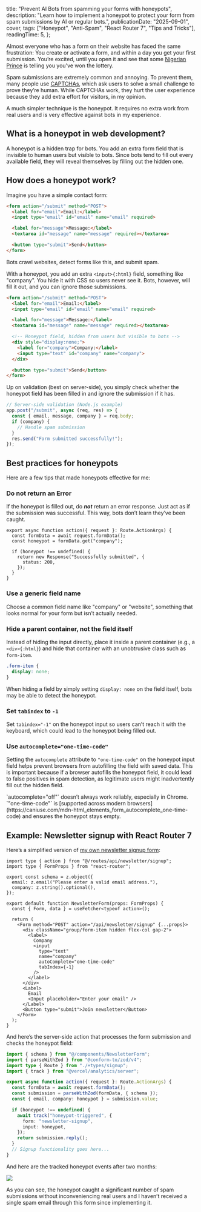 
  title: "Prevent AI Bots from spamming your forms with honeypots",
  description:
    "Learn how to implement a honeypot to protect your form from spam submissions by AI or regular bots.",
  publicationDate: "2025-09-01",
  cover,
  tags: ["Honeypot", "Anti-Spam", "React Router 7", "Tips and Tricks"],
  readingTime: 5,
};

Almost everyone who has a form on their website has faced the same frustration:
You create or activate a form, and within a day you get your first submission. You’re excited, until you open it and see that some [Nigerian Prince](https://www.expressvpn.com/blog/nigerian-prince-scam/) is telling you you’ve won the lottery.

Spam submissions are extremely common and annoying. To prevent them, many people use [CAPTCHAs](https://www.cloudflare.com/learning/bots/how-captchas-work/), which ask users to solve a small challenge to prove they’re human. While CAPTCHAs work, they hurt the user experience because they add extra effort for visitors, in my opinion.

A much simpler technique is the honeypot. It requires no extra work from real users and is very effective against bots in my experience.

## What is a honeypot in web development?

A honeypot is a hidden trap for bots. You add an extra form field that is invisible to human users but visible to bots. Since bots tend to fill out every available field, they will reveal themselves by filling out the hidden one.

## How does a honeypot work?

Imagine you have a simple contact form:

```html filename="index.html"
<form action="/submit" method="POST">
  <label for="email">Email:</label>
  <input type="email" id="email" name="email" required>

  <label for="message">Message:</label>
  <textarea id="message" name="message" required></textarea>

  <button type="submit">Send</button>
</form>
```

Bots crawl websites, detect forms like this, and submit spam.

With a honeypot, you add an extra `<input>{:html}` field, something like "company". You hide it with CSS so users never see it. Bots, however, will fill it out, and you can ignore those submissions.

```html filename="index.html" add={8-12}
<form action="/submit" method="POST">
  <label for="email">Email:</label>
  <input type="email" id="email" name="email" required>

  <label for="message">Message:</label>
  <textarea id="message" name="message" required></textarea>

  <!-- Honeypot field, hidden from users but visible to bots -->
  <div style="display:none;">
    <label for="company">Company:</label>
    <input type="text" id="company" name="company">
  </div>

  <button type="submit">Send</button>
</form>
```

Up on validation (best on server-side), you simply check whether the honeypot field has been filled in and ignore the submission if it has.

```js filename="main.js"
// Server-side validation (Node.js example)
app.post("/submit", async (req, res) => {
  const { email, message, company } = req.body;
  if (company) {
    // Handle spam submission
  }
  res.send("Form submitted successfully!");
});
```

## Best practices for honeypots

Here are a few tips that made honeypots effective for me:

### Do not return an Error

If the honeypot is filled out, do _**not**_ return an error response. Just act as if the submission was successful. This way, bots don’t learn they’ve been caught.

```tsx
export async function action({ request }: Route.ActionArgs) {
  const formData = await request.formData();
  const honeypot = formData.get("company");

  if (honeypot !== undefined) {
    return new Response("Successfully submitted", {
      status: 200,
    });
  }
}
```

### Use a generic field name

Choose a common field name like "company" or "website", something that looks normal for your form but isn’t actually needed.

<NewsletterForm />

### Hide a parent container, not the field itself

Instead of hiding the input directly, place it inside a parent container (e.g., a `<div>{:html}`) and hide that container with an unobtrusive class such as `form-item`.

```css
.form-item {
  display: none;
}
```

When hiding a field by simply setting `display: none` on the field itself, bots may be able to detect the honeypot.

### Set `tabindex` to `-1`

Set `tabindex="-1"` on the honeypot input so users can’t reach it with the keyboard, which could lead to the honeypot being filled out.

### Use `autocomplete="one-time-code"`

Setting the `autocomplete` attribute to `"one-time-code"` on the honeypot input field helps prevent browsers from autofilling the field with saved data. This is important because if a browser autofills the honeypot field, it could lead to false positives in spam detection, as legitimate users might inadvertently fill out the hidden field.

<Alert type="question" heading="Why not use autocomplete=off?">
  `autocomplete="off"` doesn’t always work reliably, especially in Chrome.
  `"one-time-code"` is [supported across modern
  browsers](https://caniuse.com/mdn-html_elements_form_autocomplete_one-time-code)
  and ensures the honeypot stays empty.
</Alert>

## Example: Newsletter signup with React Router 7

Here’s a simplified version of [my own newsletter signup form](https://github.com/nikolailehbrink/portfolio/blob/main/app/components/NewsletterForm.tsx):

```tsx filename="app/components/NewsletterForm.tsx" highlight={14-24}
import type { action } from "@/routes/api/newsletter/signup";
import type { FormProps } from "react-router";

export const schema = z.object({
  email: z.email("Please enter a valid email address."),
  company: z.string().optional(),
});

export default function NewsletterForm(props: FormProps) {
  const { Form, data } = useFetcher<typeof action>();

  return (
    <Form method="POST" action="/api/newsletter/signup" {...props}>
      <div className="group/form-item hidden flex-col gap-2">
        <label>
          Company
          <input
            type="text"
            name="company"
            autoComplete="one-time-code"
            tabIndex={-1}
          />
        </label>
      </div>
      <Label>
        Email
        <Input placeholder="Enter your email" />
      </Label>
      <Button type="submit">Join newsletter</Button>
    </Form>
  );
}
```

And here’s the server-side action that processes the form submission and checks the honeypot field:

```ts filename="app/routes/api/newsletter/signup.ts" highlight={10-17}
import { schema } from "@/components/NewsletterForm";
import { parseWithZod } from "@conform-to/zod/v4";
import type { Route } from "./+types/signup";
import { track } from "@vercel/analytics/server";

export async function action({ request }: Route.ActionArgs) {
  const formData = await request.formData();
  const submission = parseWithZod(formData, { schema });
  const { email, company: honeypot } = submission.value;

  if (honeypot !== undefined) {
    await track("honeypot-triggered", {
      form: "newsletter-signup",
      input: honeypot,
    });
    return submission.reply();
  }
  // Signup functionality goes here...
}
```

And here are the tracked honeypot events after two months:

<Image
  src={honeypotEvents}
  width={750}
  height={383}
  caption="Honeypot events tracked with Vercel Analytics"
/>

As you can see, the honeypot caught a significant number of spam submissions without inconveniencing real users and I haven’t received a single spam email through this form since implementing it.
